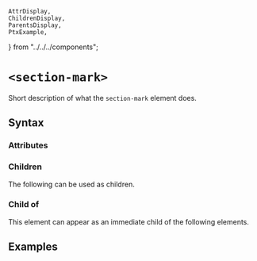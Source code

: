     AttrDisplay,
    ChildrenDisplay,
    ParentsDisplay,
    PtxExample,
} from "../../../components";

# `<section-mark>`

Short description of what the `section-mark` element does.

## Syntax

### Attributes

<AttrDisplay name="section-mark" />

### Children

The following can be used as children.

<ChildrenDisplay name="section-mark" />

### Child of

This element can appear as an immediate child of the following elements.

<ParentsDisplay name="section-mark" />

## Examples

    